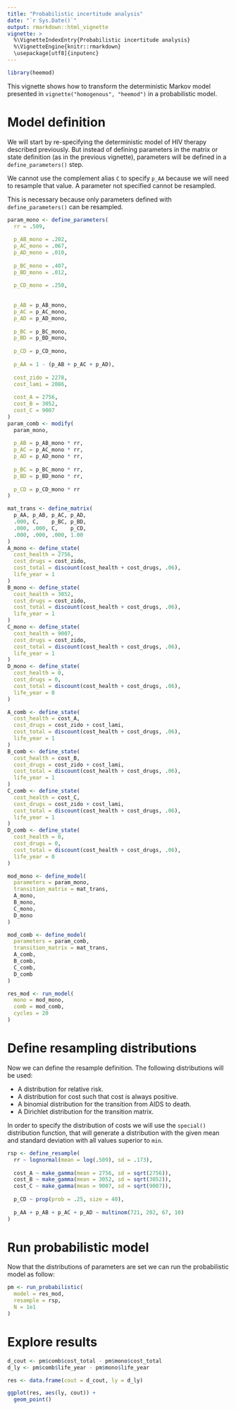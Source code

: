 ```yaml
---
title: "Probabilistic incertitude analysis"
date: "`r Sys.Date()`"
output: rmarkdown::html_vignette
vignette: >
  %\VignetteIndexEntry{Probabilistic incertitude analysis}
  %\VignetteEngine{knitr::rmarkdown}
  \usepackage[utf8]{inputenc}
---
```


```r
library(heemod)
```

This vignette shows how to transform the deterministic Markov model presented in `vignette("homogenous", "heemod")` in a probabilistic model.

# Model definition

We will start by re-specifying the deterministic model of HIV therapy described previously. But instead of defining parameters in the matrix or state definition (as in the previous vignette), parameters will be defined in a `define_parameters()` step.

We cannot use the complement alias `C` to specify `p_AA` because we will need to resample that value. A parameter not specified cannot be resampled.

This is necessary because only parameters defined with `define_parameters()` can be resampled.

```r
param_mono <- define_parameters(
  rr = .509,
  
  p_AB_mono = .202,
  p_AC_mono = .067,
  p_AD_mono = .010,
  
  p_BC_mono = .407,
  p_BD_mono = .012,
  
  p_CD_mono = .250,
  
  
  p_AB = p_AB_mono,
  p_AC = p_AC_mono,
  p_AD = p_AD_mono,
  
  p_BC = p_BC_mono,
  p_BD = p_BD_mono,
  
  p_CD = p_CD_mono,
  
  p_AA = 1 - (p_AB + p_AC + p_AD),
  
  cost_zido = 2278,
  cost_lami = 2086,
  
  cost_A = 2756,
  cost_B = 3052,
  cost_C = 9007
)
param_comb <- modify(
  param_mono,
  
  p_AB = p_AB_mono * rr,
  p_AC = p_AC_mono * rr,
  p_AD = p_AD_mono * rr,
  
  p_BC = p_BC_mono * rr,
  p_BD = p_BD_mono * rr,
  
  p_CD = p_CD_mono * rr
)

mat_trans <- define_matrix(
  p_AA, p_AB, p_AC, p_AD,
  .000, C,    p_BC, p_BD,
  .000, .000, C,    p_CD,
  .000, .000, .000, 1.00
)
A_mono <- define_state(
  cost_health = 2756,
  cost_drugs = cost_zido,
  cost_total = discount(cost_health + cost_drugs, .06),
  life_year = 1
)
B_mono <- define_state(
  cost_health = 3052,
  cost_drugs = cost_zido,
  cost_total = discount(cost_health + cost_drugs, .06),
  life_year = 1
)
C_mono <- define_state(
  cost_health = 9007,
  cost_drugs = cost_zido,
  cost_total = discount(cost_health + cost_drugs, .06),
  life_year = 1
)
D_mono <- define_state(
  cost_health = 0,
  cost_drugs = 0,
  cost_total = discount(cost_health + cost_drugs, .06),
  life_year = 0
)

A_comb <- define_state(
  cost_health = cost_A,
  cost_drugs = cost_zido + cost_lami,
  cost_total = discount(cost_health + cost_drugs, .06),
  life_year = 1
)
B_comb <- define_state(
  cost_health = cost_B,
  cost_drugs = cost_zido + cost_lami,
  cost_total = discount(cost_health + cost_drugs, .06),
  life_year = 1
)
C_comb <- define_state(
  cost_health = cost_C,
  cost_drugs = cost_zido + cost_lami,
  cost_total = discount(cost_health + cost_drugs, .06),
  life_year = 1
)
D_comb <- define_state(
  cost_health = 0,
  cost_drugs = 0,
  cost_total = discount(cost_health + cost_drugs, .06),
  life_year = 0
)

mod_mono <- define_model(
  parameters = param_mono,
  transition_matrix = mat_trans,
  A_mono,
  B_mono,
  C_mono,
  D_mono
)

mod_comb <- define_model(
  parameters = param_comb,
  transition_matrix = mat_trans,
  A_comb,
  B_comb,
  C_comb,
  D_comb
)

res_mod <- run_model(
  mono = mod_mono,
  comb = mod_comb,
  cycles = 20
)
```

# Define resampling distributions

Now we can define the resample definition. The following distributions will be used:

  * A distribution for relative risk.
  * A distribution for cost such that cost is always positive.
  * A binomial distribution for the transition from AIDS to death.
  * A Dirichlet distribution for the transition matrix.

In order to specify the distribution of costs we will use the `special()` distribution function, that will generate a distribution with the given mean and standard deviation with all values superior to `min`.

```r
rsp <- define_resample(
  rr ~ lognormal(mean = log(.509), sd = .173),
  
  cost_A ~ make_gamma(mean = 2756, sd = sqrt(2756)),
  cost_B ~ make_gamma(mean = 3052, sd = sqrt(3052)),
  cost_C ~ make_gamma(mean = 9007, sd = sqrt(9007)),
  
  p_CD ~ prop(prob = .25, size = 40),
  
  p_AA + p_AB + p_AC + p_AD ~ multinom(721, 202, 67, 10)
)
```

# Run probabilistic model

Now that the distributions of parameters are set we can run the probabilistic model as follow:

```r
pm <- run_probabilistic(
  model = res_mod,
  resample = rsp,
  N = 1e1
)
```

# Explore results

```r
d_cout <- pm$comb$cost_total - pm$mono$cost_total
d_ly <- pm$comb$life_year - pm$mono$life_year

res <- data.frame(cout = d_cout, ly = d_ly)

ggplot(res, aes(ly, cout)) +
  geom_point()
```
